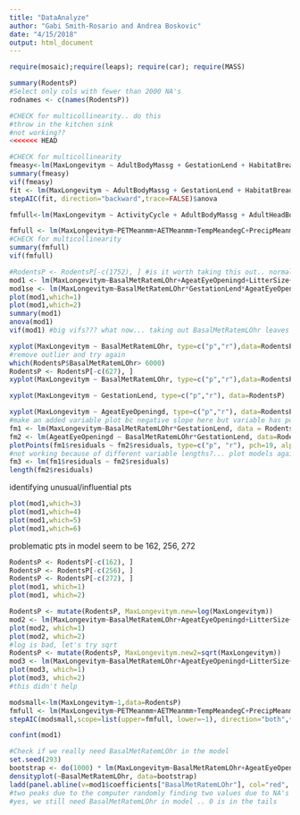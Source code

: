 ```yaml
---
title: "DataAnalyze"
author: "Gabi Smith-Rosario and Andrea Boskovic"
date: "4/15/2018"
output: html_document
---
```


```r
require(mosaic);require(leaps); require(car); require(MASS)
```

```r
summary(RodentsP)
#Select only cols with fewer than 2000 NA's
rodnames <- c(names(RodentsP))
```

```r
#CHECK for multicollinearity.. do this
#throw in the kitchen sink
#not working??
<<<<<<< HEAD

#CHECK for multicollinearity
fmeasy<-lm(MaxLongevitym ~ AdultBodyMassg + GestationLend + HabitatBreadth + LitterSize + LittersPerYear + PopulationDensitynkm + SexualMaturityAged + WeaningAged + HuPopDenMeannkm + HuPopDenpnkm + HuPopDenChange + TempMeandegC, data=RodentsP)
summary(fmeasy)
vif(fmeasy)
fit <- lm(MaxLongevitym ~ AdultBodyMassg + GestationLend + HabitatBreadth + LitterSize + LittersPerYear + PopulationDensitynkm + SexualMaturityAged + WeaningAged + HuPopDenMeannkm + HuPopDenpnkm + HuPopDenChange + TempMeandegC, data=na.omit(RodentsP))
stepAIC(fit, direction="backward",trace=FALSE)$anova
```

```r
fmfull<-lm(MaxLongevitym ~ ActivityCycle + AdultBodyMassg + AdultHeadBodyLenmm + AgeatEyeOpeningd + AgeatFirstBirthd + BasalMetRatemLOhr + BasalMetRateMassg + DietBreadth + GestationLend + HabitatBreadth + HomeRangekm + InterbirthIntervald + LitterSize + LittersPerYear + NeonateBodyMassg + PopulationDensitynkm + PopulationGrpSize + SexualMaturityAged + SocialGrpSize + TeatNumber + Terrestriality + TrophicLevel + WeaningAged + WeaningBodyMassg + GRAreakm + GRMaxLatdd + GRMinLatdd + GRMidRangeLatdd + GRMaxLongdd + GRMinLongdd + GRMidRangeLongdd + HuPopDenMinnkm + HuPopDenMeannkm + HuPopDenpnkm + HuPopDenChange + PrecipMeanmm + TempMeandegC + AETMeanmm + PETMeanmm,data=RodentsP)
```

```r
fmfull <- lm(MaxLongevitym~PETMeanmm+AETMeanmm+TempMeandegC+PrecipMeanmm+HuPopDenChange+HuPopDenpnkm+HuPopDenMeannkm+HuPopDenMinnkm+GRMidRangeLongdd+GRMinLongdd+GRMaxLongdd+GRAreakm+GRMaxLatdd+GRMinLatdd+GRMidRangeLatdd,data=RodentsP)
#CHECK for multicollinearity
summary(fmfull)
vif(fmfull)
```

```r
#RodentsP <- RodentsP[-c(1752), ] #is it worth taking this out.. normality condition gets really bad
mod1 <- lm(MaxLongevitym~BasalMetRatemLOhr+AgeatEyeOpeningd+LitterSize+GestationLend, data = RodentsP)
mod1se <- lm(MaxLongevitym~BasalMetRatemLOhr*GestationLend*AgeatEyeOpeningd, data = RodentsP)
plot(mod1,which=1)
plot(mod1,which=2)
summary(mod1)
anova(mod1)
vif(mod1) #big vifs??? what now... taking out BasalMetRatemLOhr leaves only 1 significant predictor at alpha=0.05 level
```

```r
xyplot(MaxLongevitym ~ BasalMetRatemLOhr, type=c("p","r"),data=RodentsP)
#remove outlier and try again
which(RodentsP$BasalMetRatemLOhr> 6000)
RodentsP <- RodentsP[-c(627), ]
xyplot(MaxLongevitym ~ BasalMetRatemLOhr, type=c("p","r"),data=RodentsP)
```

```r
xyplot(MaxLongevitym ~ GestationLend, type=c("p","r"), data=RodentsP)
```

```r
xyplot(MaxLongevitym ~ AgeatEyeOpeningd, type=c("p","r"), data=RodentsP)
#make an added variable plot bc negative slope here but variable has positive slope coef in model with other predictors
fm1 <- lm(MaxLongevitym~BasalMetRatemLOhr*GestationLend, data = RodentsP)
fm2 <- lm(AgeatEyeOpeningd ~ BasalMetRatemLOhr*GestationLend, data=RodentsP)
plotPoints(fm1$residuals ~ fm2$residuals, type=c("p", "r"), pch=19, alpha=0.3, cex=2, main="Added Variable Plot for AgeatEyeOpeningd")
#not working because of different variable lengths?... plot models against each other?
fm3 <- lm(fm1$residuals ~ fm2$residuals)
length(fm2$residuals)
```

identifying unusual/influential pts
```r
plot(mod1,which=3)
plot(mod1,which=4)
plot(mod1,which=5)
plot(mod1,which=6)
```
problematic pts in model seem to be 162, 256, 272

```r
RodentsP <- RodentsP[-c(162), ]
RodentsP <- RodentsP[-c(256), ]
RodentsP <- RodentsP[-c(272), ]
plot(mod1, which=1)
plot(mod1, which=2)
```

```r
RodentsP <- mutate(RodentsP, MaxLongevitym.new=log(MaxLongevitym))
mod2 <- lm(MaxLongevitym~BasalMetRatemLOhr+AgeatEyeOpeningd+LitterSize+GestationLend, data = RodentsP)
plot(mod2, which=1)
plot(mod2, which=2)
#log is bad, let's try sqrt
RodentsP <- mutate(RodentsP, MaxLongevitym.new2=sqrt(MaxLongevitym))
mod3 <- lm(MaxLongevitym~BasalMetRatemLOhr+AgeatEyeOpeningd+LitterSize+GestationLend, data = RodentsP)
plot(mod3, which=1)
plot(mod3, which=2)
#this didn't help
```

```r
modsmall<-lm(MaxLongevitym~1,data=RodentsP)
fmfull <- lm(MaxLongevitym~PETMeanmm+AETMeanmm+TempMeandegC+PrecipMeanmm+HuPopDenChange+HuPopDenpnkm+HuPopDenMeannkm+HuPopDenMinnkm+GRMidRangeLongdd+GRMinLongdd+GRMaxLongdd+GRAreakm+GRMaxLatdd+GRMinLatdd+GRMidRangeLatdd,data=RodentsP)
stepAIC(modsmall,scope=list(upper=fmfull, lower=~1), direction="both",trace=FALSE)$anova
```

```r
confint(mod1)
```

```r
#Check if we really need BasalMetRatemLOhr in the model
set.seed(293)
bootstrap <- do(1000) * lm(MaxLongevitym~BasalMetRatemLOhr+AgeatEyeOpeningd+LitterSize+GestationLend, data=RodentsP[mosaic::resample(1:nrow(RodentsP)),])$coefficients
densityplot(~BasalMetRatemLOhr, data=bootstrap)
ladd(panel.abline(v=mod1$coefficients["BasalMetRatemLOhr"], col="red", lwd=3))
#two peaks due to the computer randomly finding two values due to NA's
#yes, we still need BasalMetRatemLOhr in model .. 0 is in the tails
```
